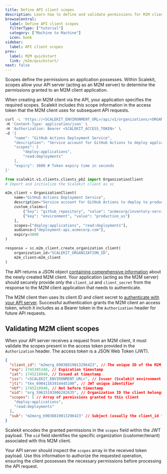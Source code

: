 ```yaml
---
title: Define API client scopes
description: Learn how to define and validate permissions for M2M client applications
browseCentral:
  label: Define API client scopes
  filterType: ["tutorial"]
  category: ["Machine to Machine"]
  icon: book
sidebar:
  label: API client scopes
prev:
  label: M2M quickstart
  link: /m2m/quickstart/
next: false
---
```



Scopes define the permissions an application possesses. Within Scalekit, scopes allow your API server (acting as an M2M server) to determine the permissions granted to an M2M client application.

When creating an M2M client via the API, your application specifies the required scopes. Scalekit includes this scope information in the access token that the M2M client uses for subsequent API requests.

<Tabs>
<TabItem value="curl" label="cURL">

```bash title="Register an M2M client with specific scopes"
curl -L 'https://<SCALEKIT_ENVIRONMENT_URL>/api/v1/organizations/<ORGANIZATION_ID>/clients' \
-H 'Content-Type: application/json' \
-H 'Authorization: Bearer <SCALEKIT_ACCESS_TOKEN>' \
-d '{
    "name": "GitHub Actions Deployment Service",
    "description": "Service account for GitHub Actions to deploy applications to production",
    "scopes": [
        "deploy:applications",
        "read:deployments"
    ],
    "expiry": 3600 # Token expiry time in seconds
}'
```

</TabItem>
<TabItem value="python" label="Python">

```python title="Register an M2M client with specific scopes"
from scalekit.v1.clients.clients_pb2 import OrganizationClient
# Import and initialize the Scalekit client as sc

m2m_client = OrganizationClient(
    name="GitHub Actions Deployment Service",
    description="Service account for GitHub Actions to deploy to production",
    custom_claims=[
        {"key": "github_repository", "value": "acmecorp/inventory-service"},
        {"key": "environment", "value": "production_us"}
    ],
    scopes=["deploy:applications", "read:deployments"],
    audience=["deployment-api.acmecorp.com"],
    expiry=3600
)

response = sc.m2m_client.create_organization_client(
    organization_id="SCALEKIT_ORGANIZATION_ID",
    m2m_client=m2m_client
)
```

</TabItem>
</Tabs>

The API returns a JSON object [containing comprehensive information](/m2m/quickstart/#register-an-api-client) about the newly created M2M client. Your application (acting as the M2M server) should securely provide only the `client_id` and `client_secret` from the response to the M2M client application that needs to authenticate.

The M2M client then uses its client ID and client secret to [authenticate with your API server](/guides/m2m/api-auth-m2m-clients). Successful authentication grants the M2M client an access token, which it includes as a Bearer token in the `Authorization` header for future API requests.

## Validating M2M client scopes

When your API server receives a request from an M2M client, it must validate the scopes present in the access token provided in the `Authorization` header. The access token is a JSON Web Token (JWT).

```json title="Example Decoded Access Token JWT Payload"
{
  "client_id": "m2morg_69038819013296423", // The unique ID of the M2M client
  "exp": 1745305340, // Expiration timestamp
  "iat": 1745218940, // Issued at timestamp
  "iss": "<SCALEKIT_ENVIRONMENT_URL>", // Issuer (Scalekit environment URL)
  "jti": "tkn_69041163914445100", // JWT unique identifier
  "nbf": 1745218940, // Not before timestamp
  "oid": "org_59615193906282635", // Organization ID the client belongs to
  "scopes": [ // Array of permissions granted to this client
    "deploy:applications",
    "read:deployments"
  ],
  "sub": "m2morg_69038819013296423" // Subject (usually the client_id for M2M)
}
```

Scalekit encodes the granted permissions in the `scopes` field within the JWT payload. The `oid` field identifies the specific organization (customer/tenant) associated with this M2M client.

Your API server should inspect the `scopes` array in the received token payload. Use this information to authorize the requested operation, ensuring the client possesses the necessary permissions before processing the API request.
